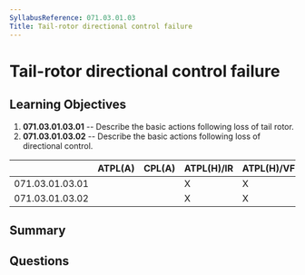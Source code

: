```yaml
---
SyllabusReference: 071.03.01.03
Title: Tail-rotor directional control failure
---
```


# Tail-rotor directional control failure

## Learning Objectives

1. **071.03.01.03.01** -- Describe the basic actions following loss of tail rotor.
2. **071.03.01.03.02** -- Describe the basic actions following loss of directional
   control.

|                 | ATPL(A) | CPL(A) | ATPL(H)/IR | ATPL(H)/VFR | CPL(H) | IR  | CBIR(A) |
| --------------- | ------- | ------ | ---------- | ----------- | ------ | --- | ------- |
| 071.03.01.03.01 |         |        | X          | X           | X      |     |         |
| 071.03.01.03.02 |         |        | X          | X           | X      |     |         |

## Summary

## Questions
